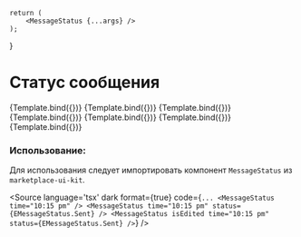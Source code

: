 
<Meta title="Chat/Message/MessageStatus" component={MessageStatus} />

    return (
        <MessageStatus {...args} />
    );
}

# Статус сообщения

<Canvas isColumn>
    <Story name="Base" args={{time: "10:15 pm"}}>
        {Template.bind({})}
    </Story>
    <Story name="Sent" args={{time: "10:15 pm", status: EMessageStatus.Sent}}>
        {Template.bind({})}
    </Story>
    <Story name="Delivered" args={{time: "10:15 pm", status: EMessageStatus.Delivered}}>
        {Template.bind({})}
    </Story>
    <Story name="Read" args={{time: "10:15 pm", status: EMessageStatus.Read}}>
        {Template.bind({})}
    </Story>
    <Story name="Error" args={{time: "10:15 pm", status: EMessageStatus.Error}}>
        {Template.bind({})}
    </Story>
    <Story name="Edited" args={{time: "10:15 pm", isEdited: true}}>
        {Template.bind({})}
    </Story>
    <Story name="Edited With Status" args={{time: "10:15 pm", isEdited: true, status: EMessageStatus.Delivered}}>
        {Template.bind({})}
    </Story>
</Canvas>

<ArgsTable of={MessageStatus} />

### Использование:
Для использования следует импортировать компонент `MessageStatus` из `marketplace-ui-kit`.

<Source
    language='tsx'
    dark
    format={true}
    code={`
        ...
        <MessageStatus time="10:15 pm" />
        <MessageStatus time="10:15 pm" status={EMessageStatus.Sent} />
        <MessageStatus isEdited time="10:15 pm" status={EMessageStatus.Sent} />
  `}
/>
